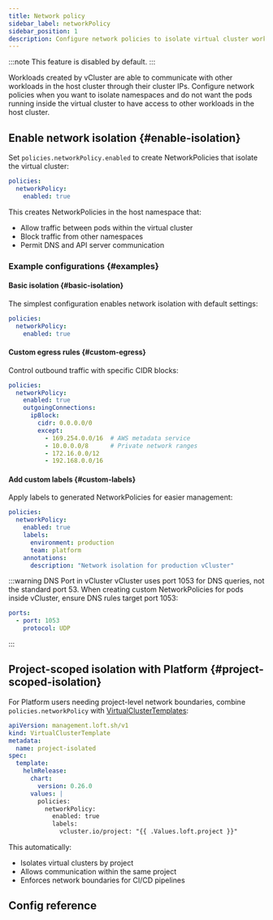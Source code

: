 ```yaml
---
title: Network policy
sidebar_label: networkPolicy
sidebar_position: 1
description: Configure network policies to isolate virtual cluster workloads and implement project-scoped network boundaries.
---
```



:::note
This feature is disabled by default.
:::

Workloads created by vCluster are able to communicate with other workloads in the host cluster through their cluster IPs. Configure network policies when you want to isolate namespaces and do not want the pods running inside the virtual cluster to have access to other workloads in the host cluster.

## Enable network isolation {#enable-isolation}

Set `policies.networkPolicy.enabled` to create NetworkPolicies that isolate the virtual cluster:

```yaml title="vcluster.yaml"
policies:
  networkPolicy:
    enabled: true
```

This creates NetworkPolicies in the host namespace that:
- Allow traffic between pods within the virtual cluster
- Block traffic from other namespaces
- Permit DNS and API server communication

### Example configurations {#examples}

#### Basic isolation {#basic-isolation}

The simplest configuration enables network isolation with default settings:

```yaml title="vcluster.yaml"
policies:
  networkPolicy:
    enabled: true
```

#### Custom egress rules {#custom-egress}

Control outbound traffic with specific CIDR blocks:

```yaml title="vcluster.yaml"
policies:
  networkPolicy:
    enabled: true
    outgoingConnections:
      ipBlock:
        cidr: 0.0.0.0/0
        except:
          - 169.254.0.0/16  # AWS metadata service
          - 10.0.0.0/8      # Private network ranges
          - 172.16.0.0/12
          - 192.168.0.0/16
```

#### Add custom labels {#custom-labels}

Apply labels to generated NetworkPolicies for easier management:

```yaml title="vcluster.yaml"
policies:
  networkPolicy:
    enabled: true
    labels:
      environment: production
      team: platform
    annotations:
      description: "Network isolation for production vCluster"
```

:::warning DNS Port in vCluster
vCluster uses port 1053 for DNS queries, not the standard port 53. When creating custom NetworkPolicies for pods inside vCluster, ensure DNS rules target port 1053:

```yaml
ports:
  - port: 1053
    protocol: UDP
```
:::

## Project-scoped isolation with Platform {#project-scoped-isolation}

For Platform users needing project-level network boundaries, combine `policies.networkPolicy` with [VirtualClusterTemplates](/platform/4.3.0/administer/templates/create-virtual-cluster-template):

```yaml title="project-isolated-template.yaml"
apiVersion: management.loft.sh/v1
kind: VirtualClusterTemplate
metadata:
  name: project-isolated
spec:
  template:
    helmRelease:
      chart:
        version: 0.26.0
      values: |
        policies:
          networkPolicy:
            enabled: true
            labels:
              vcluster.io/project: "{{ .Values.loft.project }}"
```

This automatically:
- Isolates virtual clusters by project
- Allows communication within the same project
- Enforces network boundaries for CI/CD pipelines

## Config reference

<NetworkPolicy/>
